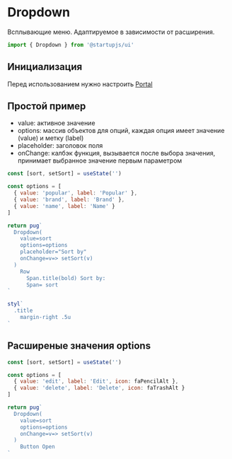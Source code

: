 
# Dropdown
Всплывающие меню. Адаптируемое в зависимости от расширения.

```jsx
import { Dropdown } from '@startupjs/ui'
```

## Инициализация

Перед использованием нужно настроить [Portal](/docs/components/Portal)

## Простой пример
- value: активное значение
- options: массив объектов для опций, каждая опция имеет значение (value) и метку (label)
- placeholder: заголовок поля
- onChange: калбэк функция, вызывается после выбора значения, принимает выбранное значение первым параметром

```jsx example
const [sort, setSort] = useState('')

const options = [
  { value: 'popular', label: 'Popular' },
  { value: 'brand', label: 'Brand' },
  { value: 'name', label: 'Name' }
]

return pug`
  Dropdown(
    value=sort
    options=options
    placeholder="Sort by"
    onChange=v=> setSort(v)
  )
    Row
      Span.title(bold) Sort by:
      Span= sort
`

styl`
  .title
    margin-right .5u
`
```

## Расширеные значения options
```jsx example
const [sort, setSort] = useState('')

const options = [
  { value: 'edit', label: 'Edit', icon: faPencilAlt },
  { value: 'delete', label: 'Delete', icon: faTrashAlt }
]

return pug`
  Dropdown(
    value=sort
    options=options
    onChange=v=> setSort(v)
  )
    Button Open
`
```
